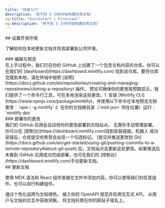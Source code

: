 ```yaml
---
title: '快速入门'
description: '用不到 5 分钟开始构建优秀文档'
og:title: "Quickstart | Firecrawl"
og:description: "用不到 5 分钟开始构建优秀文档"
---
```


<div id="setup-your-development">
  ## 设置开发环境
</div>

了解如何在本地更新文档并将其部署到公共环境。

<div id="edit-and-preview">
  ### 编辑与预览
</div>

<AccordionGroup>
  <Accordion icon="github" title="在本地克隆文档">
    在上手过程中，我们已在你的 GitHub 上创建了一个包含文档内容的仓库。你可以在我们的
    [dashboard](https://dashboard.mintlify.com) 找到该仓库。要将仓库克隆到本地，请在终端中按照
    [说明](https://docs.github.com/en/repositories/creating-and-managing-repositories/cloning-a-repository)
    操作。
  </Accordion>

  <Accordion icon="rectangle-terminal" title="预览更改">
    预览可确保你的更改按预期显示。我们提供了一个命令行工具，可在本地渲染这些更改。1. 安装
    [Mintlify CLI](https://www.npmjs.com/package/mintlify)，并使用以下命令在本地预览文档更改：`npm i -g mintlify`
    2. 在你的文档根目录（`mint.json` 所在位置）运行：`mintlify dev`
  </Accordion>
</AccordionGroup>

<div id="deploy-your-changes">
  ### 部署你的更改
</div>

<AccordionGroup>
  <Accordion icon="message-bot" title="安装我们的 GitHub 应用">
    我们的 GitHub 应用会自动将你的更改部署到文档站点，
    无需你手动管理部署。你可以在
    [控制台](https://dashboard.mintlify.com)找到安装链接。机器人
    成功安装后，仓库提交哈希旁会出现一个勾选标记。
  </Accordion>

  <Accordion icon="rocket" title="推送你的更改">
    [提交并推送更改到
    Git](https://docs.github.com/en/get-started/using-git/pushing-commits-to-a-remote-repository#about-git-push)
    后，文档站点会更新这些更改。如果推送后未看到
    GitHub 应用成功完成部署，也可在我们的
    [控制台](https://dashboard.mintlify.com)手动更新文档。
  </Accordion>
</AccordionGroup>

<div id="update-your-docs">
  ## 更新文档
</div>

使用 MDX 语法和 React 组件直接在文件中添加内容。你可以使用我们的任意组件，也可以自行构建组件。

<CardGroup>
  <Card title="美化文档风格" icon="paintbrush" href="/zh/settings/global">
    通过个性化品牌为文档增色。
  </Card>

  <Card title="添加 API 端点" icon="square-code" href="/zh/api-playground/configuration">
    接入你的 OpenAPI 规范并启用交互式 API。
  </Card>

  <Card title="集成分析" icon="chart-mixed" href="/zh/analytics/supported-integrations">
    从用户与文档的交互中获取洞察。
  </Card>

  <Card title="托管到自定义域名" icon="browser" href="/zh/settings/custom-domain/subdomain">
    将文档托管在你的网站子域名上。
  </Card>
</CardGroup>